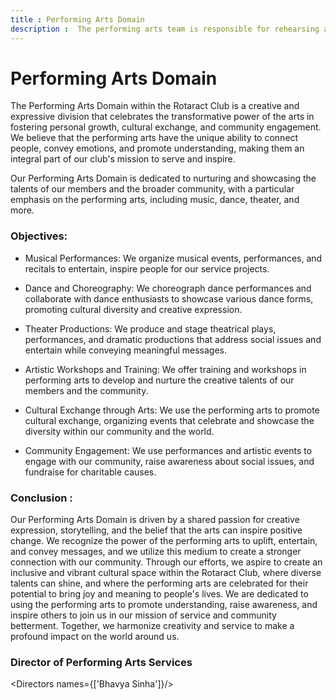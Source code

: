 ```yaml
---
title : Performing Arts Domain
description :  The performing arts team is responsible for rehearsing and delivering performances, including acting, dancing, or singing, in accordance with the artistic vision and direction of the Club. 
---
```


# Performing Arts Domain

The Performing Arts Domain within the Rotaract Club is a creative and expressive division that celebrates the transformative power of the arts in fostering personal growth, cultural exchange, and community engagement. We believe that the performing arts have the unique ability to connect people, convey emotions, and promote understanding, making them an integral part of our club's mission to serve and inspire.

Our Performing Arts Domain is dedicated to nurturing and showcasing the talents of our members and the broader community, with a particular emphasis on the performing arts, including music, dance, theater, and more.

### Objectives:
- Musical Performances: We organize musical events, performances, and recitals to entertain, inspire people for our service projects.

- Dance and Choreography:  We choreograph dance performances and collaborate with dance enthusiasts to showcase various dance forms, promoting cultural diversity and creative expression.

- Theater Productions: We produce and stage theatrical plays, performances, and dramatic productions that address social issues and entertain while conveying meaningful messages.

- Artistic Workshops and Training: We offer training and workshops in performing arts to develop and nurture the creative talents of our members and the community.

- Cultural Exchange through Arts: We use the performing arts to promote cultural exchange, organizing events that celebrate and showcase the diversity within our community and the world.

- Community Engagement: We use performances and artistic events to engage with our community, raise awareness about social issues, and fundraise for charitable causes.

### Conclusion :
Our Performing Arts Domain is driven by a shared passion for creative expression, storytelling, and the belief that the arts can inspire positive change. We recognize the power of the performing arts to uplift, entertain, and convey messages, and we utilize this medium to create a stronger connection with our community. Through our efforts, we aspire to create an inclusive and vibrant cultural space within the Rotaract Club, where diverse talents can shine, and where the performing arts are celebrated for their potential to bring joy and meaning to people's lives. We are dedicated to using the performing arts to promote understanding, raise awareness, and inspire others to join us in our mission of service and community betterment. Together, we harmonize creativity and service to make a profound impact on the world around us.

### Director of Performing Arts Services
<Directors names={['Bhavya Sinha']}/>
